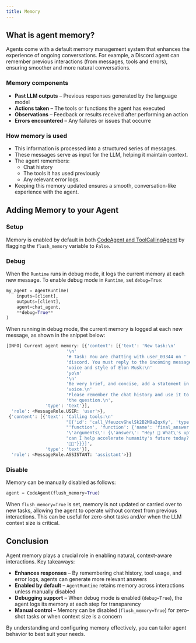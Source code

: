 ```yaml
---
title: Memory
---
```

## What is agent memory?

Agents come with a default memory management system that enhances the experience of ongoing conversations. For example, a Discord agent can remember previous interactions (from messages, tools and errors), ensuring smoother and more natural conversations.

### **Memory components**

- **Past LLM outputs** – Previous responses generated by the language model
- **Actions taken** – The tools or functions the agent has executed
- **Observations** – Feedback or results received after performing an action
- **Errors encountered** – Any failures or issues that occurre

### **How memory is used**

- This information is processed into a structured series of messages.
- These messages serve as input for the LLM, helping it maintain context.
- The agent remembers:
    - Chat history
    - The tools it has used previously
    - Any relevant error logs.
- Keeping this memory updated ensures a smooth, conversation-like experience with the agent.

## Adding Memory to your Agent

### Setup

Memory is enabled by default in both [CodeAgent and ToolCallingAgent](https://github.com/galadriel-ai/galadriel/blob/main/galadriel/agent.py#L54-L104) by flagging the `flush_memory` variable to `False`.

### Debug

When the `Runtime` runs in debug mode, it logs the current memory at each new message. To enable debug mode in `Runtime`, set `debug=True`:

```python
my_agent = AgentRuntime(
    inputs=[client],
    outputs=[client],
    agent=chat_agent,
    **debug=True**
)
```

When running in debug mode, the current memory is logged at each new message, as shown in the snippet below:

```python
[INFO] Current agent memory: [{'content': [{'text': 'New task:\n'
                       '\n'
                       '# Task: You are chatting with user_03344 on '
                       'discord. You must reply to the incoming message in the '
                       'voice and style of Elon Musk:\n'
                       'yo\n'
                       '\n'
                       'Be very brief, and concise, add a statement in your '
                       'voice.\n'
                       'Please remember the chat history and use it to answer '
                       'the question.\n',
               'type': 'text'}],
  'role': <MessageRole.USER: 'user'>},
 {'content': [{'text': 'Calling tools:\n'
                       "[{'id': 'call_VfeuzcvGhelSk2B2M9a2qxKy', 'type': "
                       "'function', 'function': {'name': 'final_answer', "
                       '\'arguments\': {\'answer\': "Hey! 🚀 What\'s up? How '
                       "can I help accelerate humanity's future today? "
                       '🔋✨"}}}]',
               'type': 'text'}],
  'role': <MessageRole.ASSISTANT: 'assistant'>}]
```

### Disable

Memory can be manually disabled as follows:

```python
agent = CodeAgent(flush_memory=True)
```

When `flush_memory=True` is set, memory is not updated or carried over to new tasks, allowing the agent to operate without context from previous interactions. This can be useful for zero-shot tasks and/or when the LLM context size is critical.

## Conclusion

Agent memory plays a crucial role in enabling natural, context-aware interactions. Key takeaways:

- **Enhances responses** – By remembering chat history, tool usage, and error logs, agents can generate more relevant answers
- **Enabled by default** – `AgentRuntime` retains memory across interactions unless manually disabled
- **Debugging support** – When debug mode is enabled (`debug=True`), the agent logs its memory at each step for transparency
- **Manual control** – Memory can be disabled (`flush_memory=True`) for zero-shot tasks or when context size is a concern

By understanding and configuring memory effectively, you can tailor agent behavior to best suit your needs.